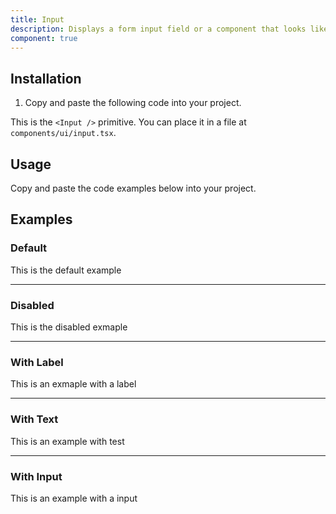 ```yaml
---
title: Input
description: Displays a form input field or a component that looks like an input field.
component: true
---
```


## Installation

1. Copy and paste the following code into your project.

This is the `<Input />` primitive. You can place it in a file at `components/ui/input.tsx`.

## Usage

Copy and paste the code examples below into your project.

<ComponentSource src="/components/ui/Input.tsx" />

## Examples

### Default

This is the default example

---

### Disabled

This is the disabled exmaple

---

### With Label

This is an exmaple with a label

---

### With Text

This is an example with test

---

### With Input

This is an example with a input
